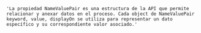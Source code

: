     'La propiedad NameValuePair es una estructura de la API que permite relacionar y anexar datos en el proceso. Cada object de NameValuePair keyword, value, displayOn se utiliza para representar un dato específico y su correspondiente valor asociado.'

